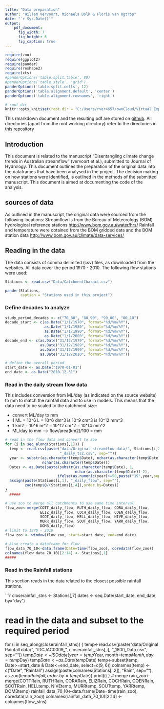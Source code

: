```yaml
---
title: "Data preparation"
author: "Willem Vervoort, Michaela Dolk & Floris van Ogtrop"
date: "`r Sys.Date()`"
output: 
    pdf_document:
      fig_width: 7
      fig_height: 6
      fig_caption: true
---
```

```r
require(zoo)
require(ggplot2)
require(pander)
require(reshape2)
require(xts)
#panderOptions('table.split.table', 80)
#panderOptions('table.style', 'grid')
panderOptions('table.split.cells', 12)
panderOptions('table.alignment.default', 'center')
panderOptions('table.alignment.rownames', 'right')
```
```r
# root dir
knitr::opts_knit$set(root.dir = "C:/Users/rver4657/ownCloud/Virtual Experiments/VirtExp")
```

This rmarkdown document and the resulting pdf are stored on  [github](https://github.com/WillemVervoort/VirtExp). All directories (apart from the root working directory) refer to the directories in this repository

## Introduction
This document is related to the manuscript "Disentangling climate change trends in Australian streamflow" (vervoort et al.), submitted to Journal of Hydrology. This document outlines the preparation of the original data into the dataframes that have been analysed in the project. The decision making on how stations were identified, is outlined in the methods of the submitted manuscript. This document is aimed at documenting the code of the analysis.

## sources of data
As outlined in the manuscript, the original data were sourced from the following locations:
Streamflow is from the Bureau of Meteorology (BOM) hydrological reference stations [http://www.bom.gov.au/water/hrs/](http://www.bom.gov.au/water/hrs/)
Rainfall and temperature were obtained from the BOM gridded data and the BOM station data [http://www.bom.gov.au/climate/data-services/](http://www.bom.gov.au/climate/data-services/)

## Reading in the data
The data consists of comma delimited (csv) files, as downloaded from the websites. All data cover the period 1970 - 2010.
The following flow stations were used:
```r
Stations <- read.csv("Data/CatchmentCharact.csv")

pander(Stations, 
       caption = "Stations used in this project")
```

### Define decades to analyze

```r
study_period_decades <- c("70_80", "80_90", "90_00", "00_10")
decade_start <- c(as.Date("1/1/1970", format="%d/%m/%Y"), 
                  as.Date("1/1/1980", format="%d/%m/%Y"), 
                  as.Date("1/1/1990", format="%d/%m/%Y"), 
                  as.Date("1/1/2000", format="%d/%m/%Y"))
decade_end <- c(as.Date("31/12/1979", format="%d/%m/%Y"), 
                as.Date("31/12/1989", format="%d/%m/%Y"), 
                as.Date("31/12/1999", format="%d/%m/%Y"), 
                as.Date("31/12/2010", format="%d/%m/%Y"))

# define the overall period
start_date <- as.Date("1970-01-01")
end_date <- as.Date("2010-12-31")
```

### Read in the daily stream flow data
This includes conversion from ML/day (as indicated on the source website) to mm to match the rainfall data and to use in models. This means that the data need to be scaled to the catchment size:

* convert ML/day to mm
* 1 ML = 10^6 L = 10^6 dm^3 is 10^9 cm^3 is 10^12 mm^3
* 1 km2 = 10^6 m^2 = 10^12 cm^2 = 10^14 mm^2
* ML/day to mm --> flow/area(km2)/100 = mm

```r
# read in the flow data and convert to zoo
for (i in seq_along(Stations[,1])) {
  temp <- read.csv(paste("data/Original streamflow data/", Stations[i,2],
                         "_daily_ts2.csv", sep=""))
  year <- substr(as.character(temp$Date), nchar(as.character(temp$Date))-1,
                 nchar(as.character(temp$Date)))
  Dates <- as.Date(paste(substr(as.character(temp$Date), 1,
                                nchar(as.character(temp$Date))-2), 
                        ifelse(as.numeric(year)>=50,paste("19",year,sep=""),                                paste("20",year,sep="")),sep=""),"%d/%m/%Y")
  assign(paste(Stations[i,1], "_daily_flow", sep=""),
         zoo(temp$Q/(Stations[i,4]),order.by=Dates))
}  
  #####

# use zoo to merge all catchments to use same time interval
flow_zoo<-merge(COTT_daily_flow, RUTH_daily_flow, CORA_daily_flow, 
                ELIZ_daily_flow, COCH_daily_flow, COEN_daily_flow, 
                SCOT_daily_flow, HELL_daily_flow, NIVE_daily_flow,
                MURR_daily_flow, SOUT_daily_flow, YARR_daily_flow,
                DOMB_daily_flow)
# limit to 1970 - 2010
flow_zoo <- window(flow_zoo, start=start_date, end=end_date)

# Also create a dataframe for flow
flow_data_70_10<-data.frame(Date=time(flow_zoo), coredata(flow_zoo))
colnames(flow_data_70_10)[2:14] <- Stations[,1]
#####
```

### Read in the Rainfall stations
This section reads in the data related to the closest possible rainfall stations.

```r
closerainfall_stns <- Stations[,7]
dates <- seq.Date(start_date, end_date, by="day")

# read in the data and subset to the required period
for (i in seq_along(closerainfall_stns)) {
  temp<-read.csv(paste("data/Original Rainfall data/", "IDCJAC0009_",
                       closerainfall_stns[,i], "_1800_Data.csv", sep=""))
  temp$Date<-ISOdate(year=temp$Year, month=temp$Month, day=temp$Day)
  temp$Date<-as.Date(temp$Date)
  temp<-subset(temp, Date>=start_date & Date<=end_date,
               select=c(9, 6))
  colnames(temp) <- c("Date", "Rainfall")
  assign(paste(colnames(Stations[i,2]), "Rain", sep=""), 
         as.zoo(temp$Rainfall, order.by=temp$Date))
  print(i)
}
# merge 
rain_zoo<-merge(COTTRain, RUTHRain, CORARain, ELIZRain, COCHRain, COENRain,
                SCOTRain, HELLtemp, NIVEtemp, MURRtemp, SOUTtemp,
                YARRtemp, DOMBtemp)
rainfall_data_70_10<-data.frame(Date=time(rain_zoo), coredata(rain_zoo))
colnames(rainfall_data_70_10)[2:14] <- colnames(flow_stns)
